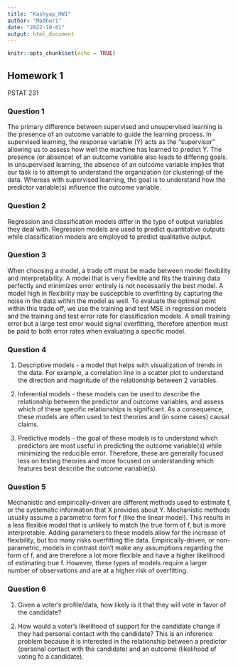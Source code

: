 ```yaml
---
title: "Kashyap_HW1"
author: "Madhuri"
date: "2022-10-01"
output: html_document
---
```


```r
knitr::opts_chunk$set(echo = TRUE)
```


## Homework 1


PSTAT 231


### Question 1


The primary difference between supervised and unsupervised learning is the presence of an outcome variable to guide the learning process. 
In supervised learning, the response variable (Y) acts as the "supervisor" allowing us to assess how well the machine has learned to predict Y. 
The presence (or absence) of an outcome variable also leads to differing goals. In unsupervised learning, the absence of an outcome variable implies that our task is to attempt to understand the organization (or clustering) of the data. Whereas with supervised learning, the goal is to understand how the predictor variable(s) influence the outcome variable.


### Question 2


Regression and classification models differ in the type of output variables they deal with. Regression models are used to predict quantitative outputs while classification models are employed to predict qualitative output. 


### Question 3


When choosing a model, a trade off must be made between model flexibility and interpretability. A model that is very flexible and fits the training data perfectly and minimizes error entirely is not necessarily the best model. A model high in flexibility may be susceptible to overfitting by capturing the noise in the data within the model as well. To evaluate the optimal point within this trade off, we use the training and test MSE in regression models and the training and test error rate for classification models.
A small training error but a large test error would signal overfitting, therefore attention must be paid to both error rates when evaluating a specific model.


### Question 4


1. Descriptive models - a model that helps with visualization of trends in the data. For example, a correlation line in a scatter plot to understand the direction and magnitude of the relationship between 2 variables.

2. Inferential models - these models can be used to describe the relationship between the predictor and outcome variables, and assess which of these specific relationships is significant. As a consequence, these models are often used to test theories and (in some cases) causal claims.

3. Predictive models - the goal of these models is to understand which predictors are most useful in predicting the outcome variable(s) while minimizing the reducible error. Therefore, these are generally focused less on testing theories and more focused on understanding which features best describe the outcome variable(s).


### Question 5


Mechanistic and empirically-driven are different methods used to estimate f, or the systematic information that X provides about Y. 
Mechanistic methods usually assume a parametric form for f (like the linear model). This results in a less flexible model that is unlikely to match the true form of f, but is more interpretable. Adding parameters to these models allow for the increase of flexibility, but too many risks overfitting the data.
Empirically-driven, or non-parametric, models in contrast don't make any assumptions regarding the form of f, and are therefore a lot more flexible and have a higher likelihood of estimating true f. However, these types of models require a larger number of observations and are at a higher risk of overfitting.


### Question 6


1. Given a voter’s profile/data, how likely is it that they will vote in favor of the candidate?

2. How would a voter’s likelihood of support for the candidate change if they had personal contact with the candidate?
This is an inference problem because it is interested in the relationship between a predictor (personal contact with the candidate) and an outcome (likelihood of voting fo a candidate).
